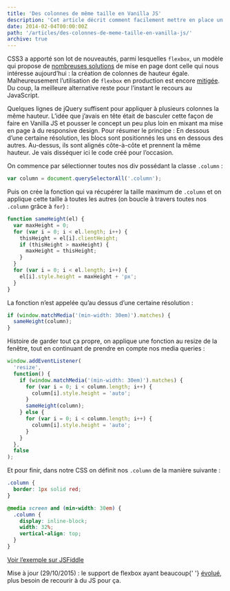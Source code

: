 ```yaml
---
title: 'Des colonnes de même taille en Vanilla JS'
description: 'Cet article décrit comment facilement mettre en place un système de colonnes de hauteur égale en Vanilla JS, tout en prenant en compte le responsive design.'
date: 2014-02-04T00:00:00Z
path: '/articles/des-colonnes-de-meme-taille-en-vanilla-js/'
archive: true
---
```


CSS3 a apporté son lot de nouveautés, parmi lesquelles `flexbox`, un modèle qui propose de [nombreuses solutions](http://philipwalton.github.io/solved-by-flexbox/) de mise en page dont celle qui nous intéresse aujourd’hui : la création de colonnes de hauteur égale. Malheureusement l’utilisation de `flexbox` en production est encore [mitigée](http://caniuse.com/flexbox). Du coup, la meilleure alternative reste pour l’instant le recours au JavaScript.

Quelques lignes de jQuery suffisent pour appliquer à plusieurs colonnes la même hauteur. L’idée que j’avais en tête était de basculer cette façon de faire en Vanilla JS et pousser le concept un peu plus loin en mixant ma mise en page à du responsive design. Pour résumer le principe : En dessous d’une certaine résolution, les blocs sont positionnés les uns en dessous des autres. Au-dessus, ils sont alignés côte-à-côte et prennent la même hauteur. Je vais disséquer ici le code créé pour l’occasion.

On commence par sélectionner toutes nos div possédant la classe `.column` :

```js
var column = document.querySelectorAll('.column');
```

Puis on crée la fonction qui va récupérer la taille maximum de `.column` et on applique cette taille à toutes les autres (on boucle à travers toutes nos `.column` grâce à `for`) :

```js
function sameHeight(el) {
  var maxHeight = 0;
  for (var i = 0; i < el.length; i++) {
    thisHeight = el[i].clientHeight;
    if (thisHeight > maxHeight) {
      maxHeight = thisHeight;
    }
  }
  for (var i = 0; i < el.length; i++) {
    el[i].style.height = maxHeight + 'px';
  }
}
```

La fonction n’est appelée qu’au dessus d’une certaine résolution :

```js
if (window.matchMedia('(min-width: 30em)').matches) {
  sameHeight(column);
}
```

Histoire de garder tout ça propre, on applique une fonction au resize de la fenêtre, tout en continuant de prendre en compte nos media queries :

```js
window.addEventListener(
  'resize',
  function() {
    if (window.matchMedia('(min-width: 30em)').matches) {
      for (var i = 0; i < column.length; i++) {
        column[i].style.height = 'auto';
      }
      sameHeight(column);
    } else {
      for (var i = 0; i < column.length; i++) {
        column[i].style.height = 'auto';
      }
    }
  },
  false
);
```

Et pour finir, dans notre CSS on définit nos `.column` de la manière suivante :

```css
.column {
  border: 1px solid red;
}

@media screen and (min-width: 30em) {
  .column {
    display: inline-block;
    width: 32%;
    vertical-align: top;
  }
}
```

[Voir l’exemple sur JSFiddle](http://jsfiddle.net/JFLQu/1/)

<p class="info">
  Mise à jour (29/10/2015) : le support de flexbox ayant beaucoup{' '}
  <a href="http://caniuse.com/#search=flexbox">évolué</a>, plus besoin de
  recourir à du JS pour ça.
</p>
